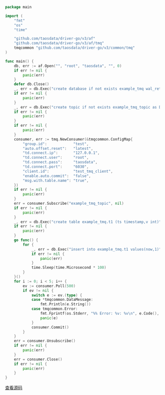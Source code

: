 ```go
package main

import (
	"fmt"
	"os"
	"time"

	"github.com/taosdata/driver-go/v3/af"
	"github.com/taosdata/driver-go/v3/af/tmq"
	tmqcommon "github.com/taosdata/driver-go/v3/common/tmq"
)

func main() {
	db, err := af.Open("", "root", "taosdata", "", 0)
	if err != nil {
		panic(err)
	}
	defer db.Close()
	_, err = db.Exec("create database if not exists example_tmq wal_retention_period 3600")
	if err != nil {
		panic(err)
	}
	_, err = db.Exec("create topic if not exists example_tmq_topic as DATABASE example_tmq")
	if err != nil {
		panic(err)
	}
	if err != nil {
		panic(err)
	}
	consumer, err := tmq.NewConsumer(&tmqcommon.ConfigMap{
		"group.id":            "test",
		"auto.offset.reset":   "latest",
		"td.connect.ip":       "127.0.0.1",
		"td.connect.user":     "root",
		"td.connect.pass":     "taosdata",
		"td.connect.port":     "6030",
		"client.id":           "test_tmq_client",
		"enable.auto.commit":  "false",
		"msg.with.table.name": "true",
	})
	if err != nil {
		panic(err)
	}
	err = consumer.Subscribe("example_tmq_topic", nil)
	if err != nil {
		panic(err)
	}
	_, err = db.Exec("create table example_tmq.t1 (ts timestamp,v int)")
	if err != nil {
		panic(err)
	}
	go func() {
		for {
			_, err = db.Exec("insert into example_tmq.t1 values(now,1)")
			if err != nil {
				panic(err)
			}
			time.Sleep(time.Microsecond * 100)
		}
	}()
	for i := 0; i < 5; i++ {
		ev := consumer.Poll(500)
		if ev != nil {
			switch e := ev.(type) {
			case *tmqcommon.DataMessage:
				fmt.Println(e.String())
			case tmqcommon.Error:
				fmt.Fprintf(os.Stderr, "%% Error: %v: %v\n", e.Code(), e)
				panic(e)
			}
			consumer.Commit()
		}
	}
	err = consumer.Unsubscribe()
	if err != nil {
		panic(err)
	}
	err = consumer.Close()
	if err != nil {
		panic(err)
	}
}

```

[查看源码](https://github.com/taosdata/TDengine/blob/main/docs/examples/go/sub/main.go)